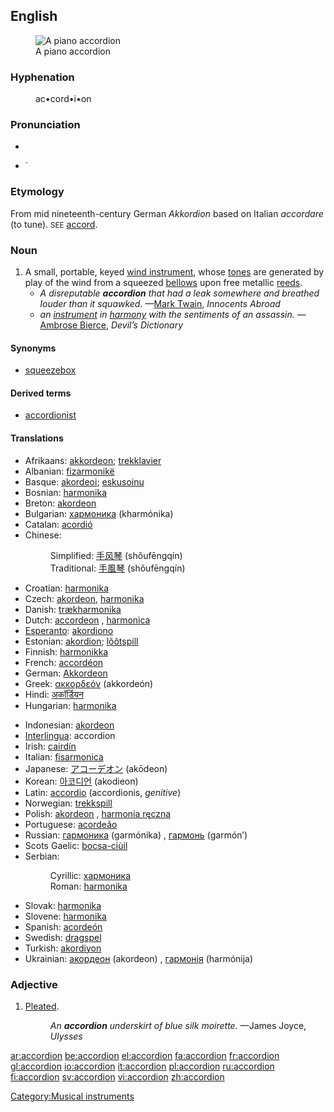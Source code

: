 {{wikipedia}}
==English==
[[Image:Fisarmonica_nera_a_piano.png|thumb|right|A piano accordion]]

===Hyphenation===
:ac•cord•i•on

===Pronunciation===
*{{IPA|/əˈkɔɹ.di.ˌən/}}
*{{audio|en-us-accordion.ogg|Audio (US)}}`

===Etymology===
From mid nineteenth-century German ''Akkordion'' based on Italian ''accordare'' (to tune). <small>SEE</small> [[accord]].

===Noun===
{{en-noun}} 

# A small, portable, keyed [[wind instrument]], whose [[tone]]s are generated by play of the wind from a squeezed [[bellows]] upon free metallic [[reed]]s.
#*''A disreputable '''accordion''' that had a leak somewhere and breathed louder than it squawked.'' —[[Mark Twain]], ''Innocents Abroad''
#*''an [[musical instrument|instrument]] in [[harmony]] with the sentiments of an assassin.'' — [[Ambrose Bierce]], ''Devil’s Dictionary''

====Synonyms====
*[[squeezebox]]

====Derived terms====
*[[accordionist]]

====Translations====
{{top}}
*Afrikaans: [[akkordeon]]; [[trekklavier]]
*Albanian: [[fizarmonikë]] {{f}}
*Basque: [[akordeoi]]; [[eskusoinu]]
*Bosnian: [[harmonika#Bosnian|harmonika]] {{f}}
*Breton: [[akordeon]] {{m}}
*Bulgarian: [[хармоника]] (kharmónika) {{f}}
*Catalan: [[acordió]] {{m}}
*Chinese:
*:Simplified: [[手风琴]] (shǒufēngqín)
*:Traditional: [[手風琴]] (shǒufēngqín)
*Croatian: [[harmonika#Croatian|harmonika]] {{f}}
*Czech: [[akordeon]], [[harmonika]]
*Danish: [[trækharmonika]]
*Dutch: [[accordeon]] {{n}}, [[harmonica]] {{m}}
*[[Esperanto]]: [[akordiono]]
*Estonian: [[akordion]]; [[lõõtspill]]
*Finnish: [[harmonikka]]
*French: [[accordéon]] {{m}}
*German: [[Akkordeon]] {{n}}
*Greek: [[ακκορδεόν]] (akkordeón) {{n}}
*Hindi: [[अकॉर्डियन]]
*Hungarian: [[harmonika]]
{{mid}} 
*Indonesian: [[akordeon]]
*[[Interlingua]]: accordion
*Irish: [[cairdín]] {{m}}
*Italian: [[fisarmonica]] {{f}}
*Japanese: [[アコーデオン]] (akōdeon)
*Korean: [[아코디언]] (akodieon)
*Latin: [[accordio]] {{f}} (accordionis, ''genitive'')
*Norwegian: [[trekkspill]]
*Polish: [[akordeon]] {{m}}, [[harmonia ręczna]] {{f}}
*Portuguese: [[acordeão]]
*Russian: [[гармоника]] (garmónika) {{f}}, [[гармонь]] (garmón’) {{f}}
*Scots Gaelic: [[bocsa-ciùil]] {{m}}
*Serbian:
*:Cyrillic: [[хармоника#Serbian|хармоника]] {{f}}
*:Roman: [[harmonika#Serbian|harmonika]] {{f}}
*Slovak: [[harmonika]] {{f}}
*Slovene: [[harmonika]] {{f}}
*Spanish: [[acordeón]] {{m}}
*Swedish: [[dragspel]] {{n}}
*Turkish: [[akordiyon]]
*Ukrainian: [[акордеон]] (akordeon) {{m}}, [[гармонія]] (harmónija) {{f}}
{{bottom}}

===Adjective===
{{en-adj|-}}

# [[pleat|Pleated]].
#:''An '''accordion''' underskirt of blue silk moirette.''  —James Joyce, ''Ulysses''

[[Category:Musical instruments]]

[[ar:accordion]]
[[be:accordion]]
[[el:accordion]]
[[fa:accordion]]
[[fr:accordion]]
[[gl:accordion]]
[[io:accordion]]
[[it:accordion]]
[[pl:accordion]]
[[ru:accordion]]
[[fi:accordion]]
[[sv:accordion]]
[[vi:accordion]]
[[zh:accordion]]